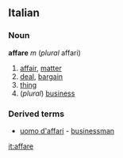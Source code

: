 ==Italian==
===Noun===
'''affare''' ''m'' (''plural'' affari)
#[[affair]], [[matter]]
#[[deal]], [[bargain]]
#[[thing]]
#(''plural'') [[business]]
===Derived terms===
*[[uomo d'affari]] - [[businessman]]

[[it:affare]]